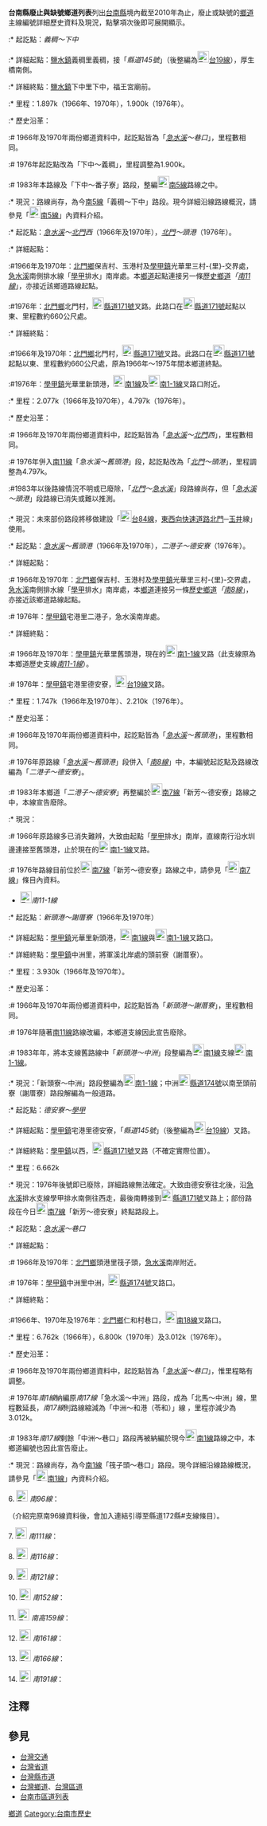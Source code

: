 '''台南縣廢止與缺號鄉道列表'''列出[[台南縣|台南縣]]境內截至2010年為止，廢止或缺號的[[台灣鄉道|鄉道]]主線編號詳細歷史資料及現況，點擊項次後即可展開顯示。
{{expand list}}
{{hidden begin
|title = <small>{{space|1}}1.</small> [[File:TW_THWtn4.svg|23px]]{{space|1}}''南4線''{{anchor|tn4}}：
|titlestyle = background:lightblue; text-align:left; padding-left:0.5em;
|extra1 = font-size:120%;
}}
:* 起訖點：''義稠～下中''
:* 詳細起點：[[鹽水區|鹽水鎮]]義稠里義稠，接「''縣道145號''」（後整編為[[File:TW_PHW19.svg|23px]][[台19線|台19線]]），厚生橋南側。
:* 詳細終點：[[鹽水區|鹽水鎮]]下中里下中，福王宮廟前。
:* 里程：1.897k（1966年、1970年），1.900k（1976年）。
:* 歷史沿革：
:# 1966年及1970年兩份鄉道資料中，起訖點皆為「''[[急水溪|急水溪]]～巷口''」，里程數相同{{r|year1966|year1970}}。
:# 1976年起訖點改為「下中～義稠」，里程調整為{{space|1}}1.900k{{r|year1976}}。
:# 1983年本路線及「下中～番子寮」路段，整編[[File:TW_THWtn5.svg|23px]][[南5線|南5線]]路線之中{{r|year1983}}。
:* 現況：路線尚存，為今[[南5線|南5線]]「義稠～下中」路段。現今詳細沿線路線概況，請參見「[[File:TW_THWtn5.svg|23px]][[南5線|南5線]]」內資料介紹。
{{hidden end}}
{{hidden begin
|title = <small>{{space|1}}2.</small> [[File:TW_THWtn8.svg|23px]]{{space|1}}''南8線''{{anchor|tn8}}：
|titlestyle = background:lightblue; text-align:left; padding-left:0.5em;
|extra1 = font-size:120%;
}}
:* 起訖點：''[[急水溪|急水溪]]～[[北門區|北門]]西''（1966年及1970年），''[[北門區|北門]]～頭港''（1976年）。
:* 詳細起點：
:#1966年及1970年：[[北門區|北門鄉]]保吉村、玉港村及[[學甲區|學甲鎮]]光華里三村-{里}-交界處，[[急水溪|急水溪]]南側排水線「[[學甲區|學甲]]排水」{{r|riverinfo}}南岸處。本[[台灣鄉道|鄉道]]起點連接另一條[[歷史|歷史]][[台灣鄉道|鄉道]]''「[[台南縣廢止與缺號鄉道列表#tn11|南11線]]''」，亦接近該鄉道路線起點。
:#1976年：[[北門區|北門鄉]]北門村，[[File:TW_CHW171.svg|23px]][[縣道171號|縣道171號]]叉路。此路口在[[File:TW_CHW171.svg|23px]][[縣道171號|縣道171號]]起點以東、里程數約{{space|1}}660{{space|1}}公尺處。
:* 詳細終點：
:#1966年及1970年：[[北門區|北門鄉]]北門村，[[File:TW_CHW171.svg|23px]][[縣道171號|縣道171號]]叉路。此路口在[[File:TW_CHW171.svg|23px]][[縣道171號|縣道171號]]起點以東、里程數約{{space|1}}660{{space|1}}公尺處，原為1966年～1975年間本鄉道終點。
:#1976年：[[學甲區|學甲鎮]]光華里新頭港，[[File:TW_THWtn1.svg|23px]][[南1線|南1線]]及[[File:TW_THWtn1-1.svg|23px]][[南1線#支線|南1-1線]]叉路口附近。
:* 里程：2.077k（1966年及1970年），4.797k（1976年）。
:* 歷史沿革：
:# 1966年及1970年兩份鄉道資料中，起訖點皆為「''[[急水溪|急水溪]]～[[北門區|北門]]西''」，里程數相同{{r|year1966|year1970}}。
:# 1976年併入[[台南縣廢止與缺號鄉道列表#tn11|南11線]]「''急水溪～舊頭港''」段，起訖點改為「''[[北門區|北門]]～頭港''」，里程調整為{{space|1}}4.797k{{r|year1976}}。
:#1983年以後路線情況不明或已廢除，「''[[北門區|北門]]～[[急水溪|急水溪]]''」段路線尚存，但「''[[急水溪|急水溪]]～頭港''」段路線已消失或難以推測。
:* 現況：未來部份路段將移做建設「[[File:TW_PHW84.svg|23px]][[台84線|台84線]]，[[台灣快速公路|東西向快速道路]][[北門區|北門]]─[[玉井區|玉井]]線」使用{{r|googlemaps|moimaps1}}。
{{hidden end}}
{{hidden begin
|title = <small>{{space|1}}3.</small> [[File:TW_THWtn11.svg|23px]]{{space|1}}''南11線''<small>及其支線</small>{{anchor|tn11}}：
|titlestyle = background:lightblue; text-align:left; padding-left:0.5em;
|extra1 = font-size:120%;
}}
:* 起訖點：''[[急水溪|急水溪]]～舊頭港''（1966年及1970年），''二港子～德安寮''（1976年）。
:* 詳細起點：
:# 1966年及1970年：[[北門區|北門鄉]]保吉村、玉港村及[[學甲區|學甲鎮]]光華里{{r|village-a}}三村-{里}-交界處，[[急水溪|急水溪]]南側排水線「[[學甲區|學甲]]排水」{{r|riverinfo}}南岸處，本[[台灣鄉道|鄉道]]連接另一條[[歷史|歷史]][[台灣鄉道|鄉道]]''「[[台南縣廢止與缺號鄉道列表#tn8|南8線]]''」，亦接近該鄉道路線起點。
:# 1976年：[[學甲區|學甲鎮]]宅港里二港子，急水溪南岸處。
:* 詳細終點：
:# 1966年及1970年：[[學甲區|學甲鎮]]光華里{{r|village-a}}舊頭港，現在的[[File:TW_THWtn1-1.svg|23px]][[南1線#支線|南1-1線]]叉路（此支線原為本鄉道歷史支線''[[台南縣廢止與缺號鄉道列表#tn11-1|南11-1線]]''）。
:# 1976年：[[學甲區|學甲鎮]]宅港里德安寮，[[File:TW_PHW19.svg|23px]][[台19線|台19線]]叉路。
:* 里程：1.747k（1966年及1970年）、2.210k（1976年）。
:* 歷史沿革：
:# 1966年及1970年兩份鄉道資料中，起訖點皆為「''[[急水溪|急水溪]]～舊頭港''」，里程數相同{{r|year1966|year1970}}。
:# 1976年原路線「''[[急水溪|急水溪]]～舊頭港''」段併入「''[[台南縣廢止與缺號鄉道列表#tn8|南8線]]''」中，本編號起訖點及路線改編為「''二港子～德安寮''」{{r|year1976}}。
:# 1983年本鄉道「''二港子～德安寮''」再整編於[[File:TW_THWtn7.svg|23px]][[南7線|南7線]]「新芳～德安寮」路線之中，本線宣告廢除。{{r|year1983}}
:* 現況：
:# 1966年原路線多已消失難辨，大致由起點「[[學甲區|學甲]]排水」{{r|riverinfo}}南岸，直線南行沿水圳邊連接至舊頭港，止於現在的[[File:TW_THWtn1-1.svg|23px]][[南1線#支線|南1-1線]]叉路{{r|year1966|moimaps1}}。
:# 1976年路線目前位於[[File:TW_THWtn7.svg|23px]][[南7線|南7線]]「新芳～德安寮」路線之中，請參見「[[File:TW_THWtn7.svg|23px]][[南7線|南7線]]」條目內資料{{r|year1976}}。
*{{space|1}}[[File:TW_THWtn11-1.svg|23px]]{{space|1}}''南11-1線''{{anchor|tn11-1}}
:* 起訖點：''新頭港～謝厝寮''（1966年及1970年）
:* 詳細起點：[[學甲區|學甲鎮]]光華里{{r|village-a}}新頭港，[[File:TW_THWtn1.svg|23px]][[南1線|南1線]]與[[File:TW_THWtn1-1.svg|23px]][[南1線#支線|南1-1線]]叉路口。
:* 詳細終點：[[學甲區|學甲鎮]]中洲里{{r|village-a}}，將軍溪北岸處的頭前寮（謝厝寮）{{r|sinicamaps}}。
:* 里程：3.930k（1966年及1970年）。
:* 歷史沿革：
:# 1966年及1970年兩份鄉道資料中，起訖點皆為「''新頭港～謝厝寮''」，里程數相同{{r|year1966|year1970}}。
:# 1976年隨著[[台南縣廢止與缺號鄉道列表#tn11|南11線]]路線改編，本鄉道支線因此宣告廢除{{r|year1976}}。
:# 1983年年，將本支線舊路線中「''新頭港～中洲''」段整編為[[File:TW_THWtn1.svg|23px]][[南1線|南1線]]支線[[File:TW_THWtn1-1.svg|23px]][[南1線#支線|南1-1線]]{{r|year1983}}。
:* 現況：「新頭寮～中洲」路段整編為[[File:TW_THWtn1-1.svg|23px]][[南1線#支線|南1-1線]]；中洲[[File:TW_CHW174.svg|23px]][[縣道174號|縣道174號]]以南至頭前寮（謝厝寮）路段解編為一般道路{{r|moimaps1}}。
{{hidden end}}
{{hidden begin
|title = <small>{{space|1}}4.</small> [[File:TW_THWtn16.svg|23px]]{{space|1}}''南16線''{{anchor|tn16}}：
|titlestyle = background:lightblue; text-align:left; padding-left:0.5em;
|extra1 = font-size:120%;
}}
:* 起訖點：''德安寮～[[學甲區|學甲]]''
:* 詳細起點：[[學甲區|學甲鎮]]宅港里德安寮，「''縣道145號''」（後整編為[[File:TW_PHW19.svg|23px]][[台19線|台19線]]）叉路。
:* 詳細終點：[[學甲區|學甲鎮]]以西，[[File:TW_CHW171.svg|23px]][[縣道171號|縣道171號]]叉路（不確定實際位置）。
:* 里程：6.662k{{r|year1966|year1970}}
:* 現況：1976年後號即已廢除，詳細路線無法確定。大致由德安寮往北後，沿[[急水溪|急水溪]]排水支線學甲排水{{r|riverinfo}}南側往西走，最後南轉接到[[File:TW_CHW171.svg|23px]][[縣道171號|縣道171號]]叉路上{{r|moimaps1|moimaps2}}；部份路段在今日[[File:TW_THWtn7.svg|23px]][[南7線|南7線]]「新芳～德安寮」終點路段上。
{{hidden end}}
{{hidden begin
|title = <small>{{space|1}}5.</small> [[File:TW_THWtn17.svg|23px]]{{space|1}}''南17線''{{anchor|tn17}}：
|titlestyle = background:lightblue; text-align:left; padding-left:0.5em;
|extra1 = font-size:120%;
}}
:* 起訖點：''[[急水溪|急水溪]]～巷口''
:* 詳細起點：
:# 1966年及1970年：[[北門區|北門鄉]]頭港里筏子頭，[[急水溪|急水溪]]南岸附近。
:# 1976年：[[學甲區|學甲鎮]]中洲里中洲，[[File:TW_CHW174.svg|23px]][[縣道174號|縣道174號]]叉路口。
:* 詳細終點：
:#1966年、1970年及1976年：[[北門區|北門鄉]]仁和村巷口，[[File:TW_THWtn18.svg|23px]][[南18線|南18線]]叉路口。
:* 里程：6.762k（1966年），6.800k（1970年）及3.012k（1976年）。
:* 歷史沿革：
:# 1966年及1970年兩份鄉道資料中，起訖點皆為「''[[急水溪|急水溪]]～巷口''」，惟里程略有調整{{r|year1966|year1970}}。
:# 1976年''南1線''{{space|1}}納編原''南17線''「急水溪～中洲」路段，成為「北馬～中洲」線，里程數延長，''南17線''{{space|1}}則路線縮減為「中洲～和港（苓和）」線 ，里程亦減少為{{space|1}}3.012k{{r|year1976}}。
:# 1983年''南17線''{{space|1}}剩餘「中洲～巷口」路段再被納編於現今[[File:TW_THWtn1.svg|23px]][[南1線|南1線]]路線之中，本鄉道編號也因此宣告廢止{{r|year1983|moimaps1}}。
:* 現況：路線尚存，為今[[南1線|南1線]]「筏子頭～巷口」路段。現今詳細沿線路線概況，請參見「[[File:TW_THWtn1.svg|23px]][[南1線|南1線]]」內資料介紹。
{{hidden end}}
;{{space|1}}6. [[File:TW_THWtn96.png|23px]] ''南96線''{{anchor|tn96}}：
（介紹完原南96線資料後，會加入連結引導至縣道172縣#支線條目）。

;{{space|1}}7. [[File:TW_THWtn111.png|23px]] ''南111線''{{anchor|tn111}}：

;{{space|1}}8. [[File:TW_THWtn116.png|23px]] ''南116線''{{anchor|tn116}}：

;{{space|1}}9. [[File:TW_THWtn121.png|23px]] ''南121線''{{anchor|tn121}}：

;10. [[File:TW_THWtn152.png|23px]] ''南152線''{{anchor|tn152}}：

;11. [[File:TW_THWtn-kh159.png|23px]] ''南高159線''{{anchor|tnks159}}：

;12. [[File:TW_THWtn161.png|23px]] ''南161線''{{anchor|tn161}}：

;13. [[File:TW_THWtn166.png|23px]] ''南166線''{{anchor|tn166}}：

;14. [[File:TW_THWtn191.png|23px]] ''南191線''{{anchor|tn191}}：

==注釋==
{{reflist|refs=
<ref name="year1966">{{cite web|url=http://gaz.ncl.edu.tw/detail.jsp?sysid=E0921514 |title=公告臺灣省縣鄉道及專用公路路線里程-{表}- |accessdate=2010-08-06 |date=1966-08-01 |work=政府公報資訊網 |publisher=臺灣省政府}}。</ref>
<ref name="year1970">{{cite web|url=http://gaz.ncl.edu.tw/detail.jsp?sysid=E0879712 |title=公告臺南縣鄉道公路計劃用地寬度 |accessdate=2010-08-06 |date=1970-09-04 |work=政府公報資訊網 |publisher=臺灣省政府}}。</ref>
<ref name="riverinfo">{{cite web |url=http://safety.hsc.cjcu.edu.tw/river/index.php?option=com_content&task=view&id=192&Itemid=63 |title=南台灣河川環境資訊網 - 急水溪-水文、環境與地質 |3= |accessdate=2010-08-12 |date=2009-12-30 |work=南台灣河川資訊網 }}{{dead link|date=2017年12月 |bot=InternetArchiveBot |fix-attempted=yes }}</ref>
<!--<ref name="allthlist">公路總局全台鄉道路線表，（[http://paidamu.pixnet.net/blog/post/26943450 貓砂行控中心]）。</ref>-->
<ref name="moimaps1">根據[[中華民國|中華民國]][[中華民國內政部|內政部]]，[[臺灣地區|臺灣地區]]地名查詢系統建置計劃，（[http://placesearch.moi.gov.tw/index_tw.php 臺灣地區地名查詢系統] {{webarchive|url=https://web.archive.org/web/20100815090815/http://placesearch.moi.gov.tw/index_tw.php |date=2010-08-15 }}）圖資得知。</ref>
<ref name="moimaps2">根據[[中華民國|中華民國]][[中華民國內政部|內政部]][[地理|地理]][[資訊|資訊]]應用系統，（[http://moistgis.moi.gov.tw/moi92-1 內政部地理資訊應用系統] {{webarchive|url=https://web.archive.org/web/20100901041614/http://moistgis.moi.gov.tw/moi92-1/ |date=2010-09-01 }}）圖資得知。</ref>
<ref name="sinicamaps">根據[[中央研究院|中央研究院]]人文社會科學研究中心[[地理|地理]][[資訊|資訊]][[科學|科學]]研究專題中心─[[台灣|台灣]][[歷史|歷史]]百年[[地圖|地圖]]，（[http://gissrv4.sinica.edu.tw/gis/twhgis.aspx 台灣歷史百年地圖]）多份不同年代地圖比對得知。</ref>
<ref name="googlemaps">根據「Google Map」、「[[Google_Earth|Google Earth]]」及[[人造衛星|衛星]]空照圖，（[http://maps.google.com.tw Google 地圖]、[http://earth.google.it/intl/zh-TW/ Google 地球]）圖資得知。</ref>
<ref name="year1976">{{cite web|url=http://gaz.ncl.edu.tw/detail.jsp?sysid=E0814686 |title=公告「65年度臺灣省公路資料統計表」（續） |accessdate=2010-08-20 |date=1977-09-19 |work=政府公報資訊網 |publisher=臺灣省政府}}</ref>
<ref name="moimaps1">根據[[中華民國內政部|中華民國內政部]]，臺灣地區地名查詢系統建置計劃，（[http://placesearch.moi.gov.tw/index_tw.php 臺灣地區地名查詢系統] {{webarchive|url=https://web.archive.org/web/20100815090815/http://placesearch.moi.gov.tw/index_tw.php |date=2010-08-15 }}）圖資得知。</ref>
<ref name="year1983">[http://www.thb.gov.tw/TM/Menus/Menu09/main0903/chap_2.pdf 公路總局六十年專刊] {{webarchive|url=https://web.archive.org/web/20140309183509/http://www.thb.gov.tw/TM/Menus/Menu09/main0903/chap_2.pdf |date=2014-03-09 }}</ref>
<ref name="village-a">中洲為大聚落，原劃有五個里：光華、白渚、民吉、光明、西進里。[[南1線|南1線]]進入中洲後的路段即為光華、白渚里界，再經民吉里。'''南1-1線'''進入中洲後的路段則為光明、白渚里界，止於西進里附近。2006年，白渚、民吉、光明、西進等四里合併為「中洲里」；光華里則與北邊之頭港里併為「光華里」。</ref>

<!--<ref name="moimaps2">根據[[中華民國內政部|中華民國內政部]]，地理資訊應用系統，（[http://moistgis.moi.gov.tw/moi92-1 內政部地理資訊應用系統]）圖資得知。</ref>
-->
}}

==參見==
*[[台灣交通|台灣交通]]
*[[台灣省道|台灣省道]]
*[[台灣縣市道列表|台灣縣市道]]
*[[台灣鄉道|台灣鄉道]]、[[台灣區道|台灣區道]]
*[[台南市區道列表|台南市區道列表]]

{{台灣區道}}
{{台南縣鄉道}}


[[Category:台灣交通列表|鄉道]]
[[Category:台南市歷史|Category:台南市歷史]]